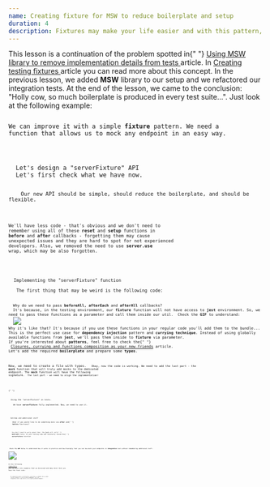 ```yaml
---
name: Creating fixture for MSW to reduce boilerplate and setup
duration: 4
description: Fixtures may make your life easier and with this pattern, you'll be able to reduce boilerplate. Let's dive into this concept in the context of MSW setup.
---
```


<Prelude label="Before we start">
  <Hint hasBg>This lesson is a continuation of the problem spotted in{" "}
<A outside href="/courses/react-testing-spellbook/mastering-integration-testing/using-m-s-w-library-to-remove-implementation-details-from-tests/">
  Using MSW library to remove implementation details from tests
 </A> article.
</Hint>
<Hint hasBg>In <A outside href="/courses/react-testing-spellbook/mastering-unit-testing/creating-testing-fixtures/">
  Creating testing fixtures
 </A> article you can read more about this concept.
</Hint>
<M>In the previous lesson, we added <B>MSW</B> library to our setup and we refactored our integration tests. At the end of the lesson, we came to the conclusion: "Holly cow, so much boilerplate is produced in every test suite...".
Just look at the following example: </M>
<Code
mode="dynamic"
rolled
lang="tsx"
src="https://raw.githubusercontent.com/polubis/Dream-stack-for-React-dev/lesson/Creating-fixture-for-MSW-to-reduce-boilerplate-and-setup/1.tsx"
linesCount={54}
description="Almost 10 lines required to start testing"
/>

<M>We can improve it with a simple <B>fixture</B> pattern. We need a function that allows us to mock any endpoint in an easy way.</M>
  </Prelude>
  
  <Section>
  <XL>Let's design a "serverFixture" API</XL>
  <M>Let's first check what we have now. </M>
  <Code
mode="dynamic"
lang="tsx"
description="The current approach that we want to refactor"
src="https://raw.githubusercontent.com/polubis/Dream-stack-for-React-dev/lesson/Creating-fixture-for-MSW-to-reduce-boilerplate-and-setup/2.tsx"
linesCount={21}
/>
  <M>
    Our new API should be simple, should reduce the boilerplate, and should be flexible. 
  </M>
  <Code
mode="dynamic"
lang="tsx"
description="This is the new API proposal"
src="https://raw.githubusercontent.com/polubis/Dream-stack-for-React-dev/lesson/Creating-fixture-for-MSW-to-reduce-boilerplate-and-setup/3.tsx"
linesCount={7}
/>

<M>We'll have less code - that's obvious and we don't need to remember using all of these <B>reset</B> and <B>setup</B> functions in <B>before</B> and <B>after</B> callbacks - forgetting them may cause unexpected issues and they are hard to spot for not experienced developers.</M>
<M>Also, we removed the need to use <B>server.use</B> wrap, which may be also forgotten. </M>
</Section>

<Section>
  <XL>Implementing the "serverFixture" function</XL>
  <M>
   The first thing that may be weird is the following code:
  </M>
  <Code
mode="dynamic"
lang="tsx"
src="https://raw.githubusercontent.com/polubis/Dream-stack-for-React-dev/lesson/Creating-fixture-for-MSW-to-reduce-boilerplate-and-setup/4.tsx"
linesCount={1}
/>
  <M>Why do we need to pass <B>beforeAll, afterEach</B> and <B>afterAll</B> callbacks?</M>
  <M>It's because, in the testing environment, our <B>fixture</B> function will not have access to <B>jest</B> environment. So, we need to pass these functions as a parameter and call them inside our util.  Check the <B>GIF</B> to understand: </M>
  <Img
  src="https://raw.githubusercontent.com/polubis/Dream-stack-for-React-dev/lesson/Creating-fixture-for-MSW-to-reduce-boilerplate-and-setup/1.gif"
  description="Jest functions can be accessed only in test.ts files"
/>
<M>Why it's like that? It's because if you use these functions in your regular code you'll add them to the bundle...</M>
<M>This is the perfect use case for <B>dependency injection</B> pattern and <B>currying technique</B>. Instead of using globally available functions from <B>jest</B>, we'll pass them inside to <B>fixture</B> via parameter.</M>
<Hint hasBg>If you're interested about <B>patterns</B>, feel free to check the{" "} 
 <A 
outside href="https://greenonsoftware.com/articles/quick-wins/closures-currying-function-composition-as-your-new-friends/">Closures, currying and functions composition as your new friends</A> article.</Hint>
<M>Let's add the required <B>boilerplate</B> and prepare some <B>types</B>.</M>
<Code
mode="dynamic"
lang="tsx"
rolled
description="The implementation boilerplate"
src="https://raw.githubusercontent.com/polubis/Dream-stack-for-React-dev/lesson/Creating-fixture-for-MSW-to-reduce-boilerplate-and-setup/5.tsx"
linesCount={29}
/>

<M>Now, we need to create a file with types. </M>
<Code
mode="dynamic"
lang="tsx"
description="Type definitions in separate file"
src="https://raw.githubusercontent.com/polubis/Dream-stack-for-React-dev/lesson/Creating-fixture-for-MSW-to-reduce-boilerplate-and-setup/6.tsx"
linesCount={9}
/>
<M>Okay, now the code is working. We need to add the last part - the <B>mock</B> function that will truly add mocks to the dedicated endpoint. The <B>mock</B> function will have the following signature.</M>
<Code
mode="dynamic"
lang="tsx"
description="Types for mock function" 
src="https://raw.githubusercontent.com/polubis/Dream-stack-for-React-dev/lesson/Creating-fixture-for-MSW-to-reduce-boilerplate-and-setup/7.tsx"
linesCount={14}
/>
<M>The last part - we need to align the implementation!</M>
<Code
mode="dynamic"
lang="tsx"
description="Everything ready!"
src="https://raw.githubusercontent.com/polubis/Dream-stack-for-React-dev/lesson/Creating-fixture-for-MSW-to-reduce-boilerplate-and-setup/8.tsx"
linesCount={14}
/>
</Section>

{" "}

<Section>
  <XL>Using the "serverFixture" in tests.</XL>
  <M>
    We have <B>serverFixture</B> fully implemented. Now, we need to use it.
  </M>
  <Code
    mode="dynamic"
    lang="tsx"
    rolled
    description="The fixture is applied"
    src="https://raw.githubusercontent.com/polubis/Dream-stack-for-React-dev/lesson/Creating-fixture-for-MSW-to-reduce-boilerplate-and-setup/9.tsx"
    linesCount={39}
  />
</Section>

<Section>
  <XL>Gotchas and additional stuff</XL>
  <M>
    What if you would like to do something more via <B>after</B> and{" "}
    <B>before</B> functions?
  </M>
  <Code
    mode="dynamic"
    lang="tsx"
    description="Doing additional stuff"
    src="https://raw.githubusercontent.com/polubis/Dream-stack-for-React-dev/lesson/Creating-fixture-for-MSW-to-reduce-boilerplate-and-setup/10.tsx"
    linesCount={9}
  />
  <M>
    You don't need to worry about that. The <B>jest</B> will call{" "}
    <B>beforeAll</B> twice. In your testing code and internally inside the{" "}
    <B>serverFixture</B> function!
  </M>
</Section>

<Example label="The final walkthrough">
  <M>
 Check the <B>GIF</B> below to understand how it works in practice and how blazingly fast you can now mock your endpoints in <B>integration</B> test without remembering additional stuff.
  </M>
<Img
  src="https://raw.githubusercontent.com/polubis/Dream-stack-for-React-dev/lesson/Creating-fixture-for-MSW-to-reduce-boilerplate-and-setup/2.gif"
  description="How it works?"
/>

  <M>In the following <A outside href="https://github.com/polubis/Dream-stack-for-React-dev/blob/lesson/Creating-fixture-for-MSW-to-reduce-boilerplate-and-setup/system/apps/blog/components/sign-in-form/sign-in-form.test.tsx">repository</A> you can dive into examples that we discussed and many more! Here you have the final code: </M>
<Code
mode="dynamic"
lang="tsx"
rolled
description="The types for the fixture"
src="https://raw.githubusercontent.com/polubis/Dream-stack-for-React-dev/lesson/Creating-fixture-for-MSW-to-reduce-boilerplate-and-setup/system/libs/blog-api/src/lib/test-utils/defs.ts"
linesCount={26}
/>
<Code
mode="dynamic"
lang="tsx"
rolled
description="The fixture implementation"
src="https://raw.githubusercontent.com/polubis/Dream-stack-for-React-dev/lesson/Creating-fixture-for-MSW-to-reduce-boilerplate-and-setup/system/libs/blog-api/src/lib/test-utils/fixtures.ts"
linesCount={39}
/>
<Code
rolled
mode="dynamic"
lang="tsx"
description="Usage in integration tests"
src="https://raw.githubusercontent.com/polubis/Dream-stack-for-React-dev/lesson/Creating-fixture-for-MSW-to-reduce-boilerplate-and-setup/system/apps/blog/components/sign-in-form/sign-in-form.test.tsx"
linesCount={62}
/>
</Example>

<Summary label="Conclusions and thoughts">
  <M>
    We reduced the amount of boilerplate, and things to remember and we added
    reusable <B>fixture</B> for mocking <B>server endpoints</B>. Writting
    integration tests right now it's not a guilty pleasure anymore...
  </M>
</Summary>
